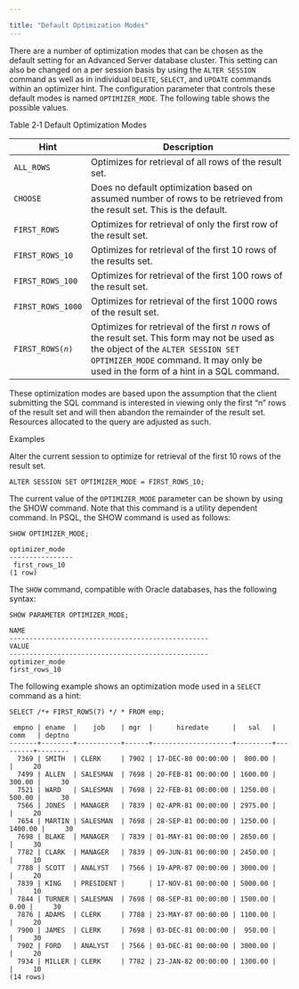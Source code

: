 ---

title: "Default Optimization Modes"
---

<div id="default_optimization_modes" class="registered_link"></div>

There are a number of optimization modes that can be chosen as the default setting for an Advanced Server database cluster. This setting can also be changed on a per session basis by using the `ALTER SESSION` command as well as in individual `DELETE`, `SELECT`, and `UPDATE` commands within an optimizer hint. The configuration parameter that controls these default modes is named `OPTIMIZER_MODE`. The following table shows the possible values.

Table 2‑1 Default Optimization Modes

| Hint                  | Description                                                  |
| --------------------- | ------------------------------------------------------------ |
| `ALL_ROWS`            | Optimizes for retrieval of all rows of the result set.       |
| `CHOOSE`              | Does no default optimization based on assumed number of rows to be retrieved from the result set. This is the default. |
| `FIRST_ROWS`          | Optimizes for retrieval of only the first row of the result set. |
| `FIRST_ROWS_10`       | Optimizes for retrieval of the first 10 rows of the results set. |
| `FIRST_ROWS_100`      | Optimizes for retrieval of the first 100 rows of the result set. |
| `FIRST_ROWS_1000`     | Optimizes for retrieval of the first 1000 rows of the result set. |
| `FIRST_ROWS(`*`n`*`)` | Optimizes for retrieval of the first *n* rows of the result set. This form may not be used as the object of the `ALTER SESSION SET OPTIMIZER_MODE` command. It may only be used in the form of a hint in a SQL command. |

These optimization modes are based upon the assumption that the client submitting the SQL command is interested in viewing only the first “n” rows of the result set and will then abandon the remainder of the result set. Resources allocated to the query are adjusted as such.

Examples

Alter the current session to optimize for retrieval of the first 10 rows of the result set.

```
ALTER SESSION SET OPTIMIZER_MODE = FIRST_ROWS_10;
```

The current value of the `OPTIMIZER_MODE` parameter can be shown by using the SHOW command. Note that this command is a utility dependent command. In PSQL, the SHOW command is used as follows:

```
SHOW OPTIMIZER_MODE;

optimizer_mode
----------------
 first_rows_10
(1 row)
```

The `SHOW` command, compatible with Oracle databases, has the following syntax:

```
SHOW PARAMETER OPTIMIZER_MODE;

NAME
--------------------------------------------------
VALUE
--------------------------------------------------
optimizer_mode
first_rows_10
```

The following example shows an optimization mode used in a `SELECT` command as a hint:

```
SELECT /*+ FIRST_ROWS(7) */ * FROM emp;

 empno | ename  |    job    | mgr  |      hiredate      |   sal   |  comm   | deptno
-------+--------+-----------+------+--------------------+---------+---------+--------
  7369 | SMITH  | CLERK     | 7902 | 17-DEC-80 00:00:00 |  800.00 |         |     20
  7499 | ALLEN  | SALESMAN  | 7698 | 20-FEB-81 00:00:00 | 1600.00 |  300.00 |     30
  7521 | WARD   | SALESMAN  | 7698 | 22-FEB-81 00:00:00 | 1250.00 |  500.00 |     30
  7566 | JONES  | MANAGER   | 7839 | 02-APR-81 00:00:00 | 2975.00 |         |     20
  7654 | MARTIN | SALESMAN  | 7698 | 28-SEP-81 00:00:00 | 1250.00 | 1400.00 |     30
  7698 | BLAKE  | MANAGER   | 7839 | 01-MAY-81 00:00:00 | 2850.00 |         |     30
  7782 | CLARK  | MANAGER   | 7839 | 09-JUN-81 00:00:00 | 2450.00 |         |     10
  7788 | SCOTT  | ANALYST   | 7566 | 19-APR-87 00:00:00 | 3000.00 |         |     20
  7839 | KING   | PRESIDENT |      | 17-NOV-81 00:00:00 | 5000.00 |         |     10
  7844 | TURNER | SALESMAN  | 7698 | 08-SEP-81 00:00:00 | 1500.00 |    0.00 |     30
  7876 | ADAMS  | CLERK     | 7788 | 23-MAY-87 00:00:00 | 1100.00 |         |     20
  7900 | JAMES  | CLERK     | 7698 | 03-DEC-81 00:00:00 |  950.00 |         |     30
  7902 | FORD   | ANALYST   | 7566 | 03-DEC-81 00:00:00 | 3000.00 |         |     20
  7934 | MILLER | CLERK     | 7782 | 23-JAN-82 00:00:00 | 1300.00 |         |     10
(14 rows)
```

